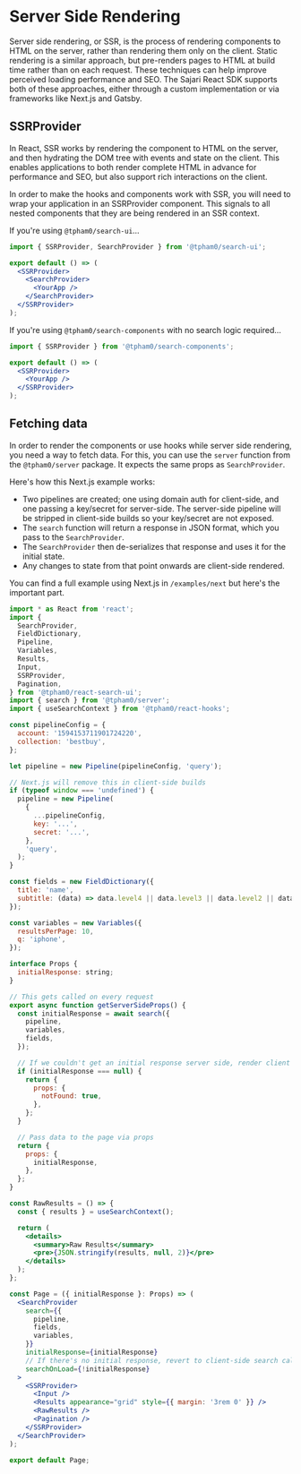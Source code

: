 
<SEO
  title="Server Side Rendering"
  description="Pre-render your search interface on the server to improved perceived performance and SEO."
/>

# Server Side Rendering

Server side rendering, or SSR, is the process of rendering components to HTML on the server, rather than rendering them only on the client. Static rendering is a similar approach, but pre-renders pages to HTML at build time rather than on each request. These techniques can help improve perceived loading performance and SEO. The Sajari React SDK supports both of these approaches, either through a custom implementation or via frameworks like Next.js and Gatsby.

## SSRProvider

In React, SSR works by rendering the component to HTML on the server, and then hydrating the DOM tree with events and state on the client. This enables applications to both render complete HTML in advance for performance and SEO, but also support rich interactions on the client.

In order to make the hooks and components work with SSR, you will need to wrap your application in an SSRProvider component. This signals to all nested components that they are being rendered in an SSR context.

If you're using `@tpham0/search-ui`...

```jsx live=false
import { SSRProvider, SearchProvider } from '@tpham0/search-ui';

export default () => (
  <SSRProvider>
    <SearchProvider>
      <YourApp />
    </SearchProvider>
  </SSRProvider>
);
```

If you're using `@tpham0/search-components` with no search logic required...

```jsx live=false
import { SSRProvider } from '@tpham0/search-components';

export default () => (
  <SSRProvider>
    <YourApp />
  </SSRProvider>
);
```

## Fetching data

In order to render the components or use hooks while server side rendering, you need a way to fetch data. For this, you can use the `server` function from the `@tpham0/server` package. It expects the same props as `SearchProvider`.

Here's how this Next.js example works:

- Two pipelines are created; one using domain auth for client-side, and one passing a key/secret for server-side. The server-side pipeline will be stripped in client-side builds so your key/secret are not exposed.
- The `search` function will return a response in JSON format, which you pass to the `SearchProvider`.
- The `SearchProvider` then de-serializes that response and uses it for the initial state.
- Any changes to state from that point onwards are client-side rendered.

You can find a full example using Next.js in `/examples/next` but here's the important part.

```jsx live=false
import * as React from 'react';
import {
  SearchProvider,
  FieldDictionary,
  Pipeline,
  Variables,
  Results,
  Input,
  SSRProvider,
  Pagination,
} from '@tpham0/react-search-ui';
import { search } from '@tpham0/server';
import { useSearchContext } from '@tpham0/react-hooks';

const pipelineConfig = {
  account: '1594153711901724220',
  collection: 'bestbuy',
};

let pipeline = new Pipeline(pipelineConfig, 'query');

// Next.js will remove this in client-side builds
if (typeof window === 'undefined') {
  pipeline = new Pipeline(
    {
      ...pipelineConfig,
      key: '...',
      secret: '...',
    },
    'query',
  );
}

const fields = new FieldDictionary({
  title: 'name',
  subtitle: (data) => data.level4 || data.level3 || data.level2 || data.level1 || data.brand,
});

const variables = new Variables({
  resultsPerPage: 10,
  q: 'iphone',
});

interface Props {
  initialResponse: string;
}

// This gets called on every request
export async function getServerSideProps() {
  const initialResponse = await search({
    pipeline,
    variables,
    fields,
  });

  // If we couldn't get an initial response server side, render client side
  if (initialResponse === null) {
    return {
      props: {
        notFound: true,
      },
    };
  }

  // Pass data to the page via props
  return {
    props: {
      initialResponse,
    },
  };
}

const RawResults = () => {
  const { results } = useSearchContext();

  return (
    <details>
      <summary>Raw Results</summary>
      <pre>{JSON.stringify(results, null, 2)}</pre>
    </details>
  );
};

const Page = ({ initialResponse }: Props) => (
  <SearchProvider
    search={{
      pipeline,
      fields,
      variables,
    }}
    initialResponse={initialResponse}
    // If there's no initial response, revert to client-side search call
    searchOnLoad={!initialResponse}
  >
    <SSRProvider>
      <Input />
      <Results appearance="grid" style={{ margin: '3rem 0' }} />
      <RawResults />
      <Pagination />
    </SSRProvider>
  </SearchProvider>
);

export default Page;
```
